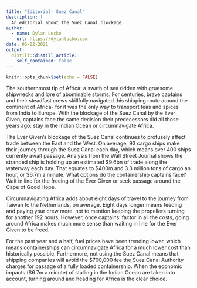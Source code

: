 ```yaml
---
title: "Editorial- Suez Canal"
description: |
  An editorial about the Suez Canal blockage.
author:
  - name: Dylan Lucko
    url: https://dylanlucko.com
date: 05-02-2021
output:
  distill::distill_article:
    self_contained: false
---
```


```r
knitr::opts_chunk$set(echo = FALSE)
```

The southernmost tip of Africa: a swath of sea ridden with gruesome shipwrecks and lore of abominable storms. For centuries, brave captains and their steadfast crews skillfully navigated this shipping route around the continent of Africa- for it was the only way to transport teas and spices from India to Europe. With the blockage of the Suez Canal by the Ever Given, captains face the same decision their predecessors did all those years ago: stay in the Indian Ocean or circumnavigate Africa. 

The Ever Given's blockage of the Suez Canal continues to profusely affect trade between the East and the West. On average, 93 cargo ships make their journey through the Suez Canal each day, which means over 400 ships currently await passage. Analysis from the Wall Street Journal shows the stranded ship is holding up an estimated \$9.6bn of trade along the waterway each day. That equates to \$400m and 3.3 million tons of cargo an hour, or \$6.7m a minute. What options do the containership captains face? Wait in line for the freeing of the Ever Given or seek passage around the Cape of Good Hope. 

Circumnavigating Africa adds about eight days of travel to the journey from Taiwan to the Netherlands, on average. Eight days longer means feeding and paying your crew more, not to mention keeping the propellers turning for another 192 hours. However, once captains' factor in all the costs, going around Africa makes much more sense than waiting in line for the Ever Given to be freed. 

For the past year and a half, fuel prices have been trending lower, which means containerships can circumnavigate Africa for a much lower cost than historically possible. Furthermore, not using the Suez Canal means that shipping companies will avoid the \$700,000 fee the Suez Canal Authority charges for passage of a fully loaded containership. When the economic impacts (\$6.7m a minute) of stalling in the Indian Ocean are taken into account, turning around and heading for Africa is the clear choice. 
